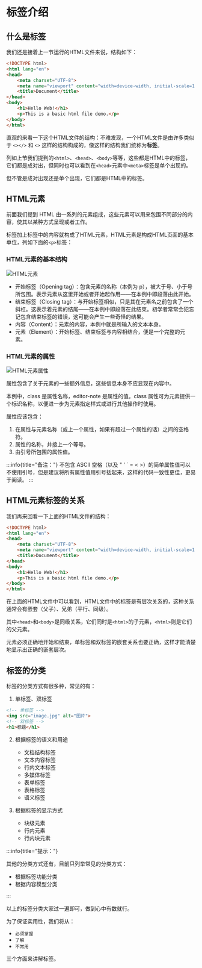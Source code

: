 # 标签介绍

## 什么是标签

我们还是接着上一节运行的HTML文件来说，结构如下：

```html title="index.html"
<!DOCTYPE html>
<html lang="en">
<head>
    <meta charset="UTF-8">
    <meta name="viewport" content="width=device-width, initial-scale=1.0">
    <title>Document</title>
</head>
<body>
    <h1>Hello Web!</h1>
    <p>This is a basic html file demo.</p>
</body>
</html>
```
直观的来看一下这个HTML文件的结构：不难发现，一个HTML文件是由许多类似于 `<></>` 和 `<>` 这样的结构构成的，像这样的结构我们统称为**标签**。

列如上节我们提到的`<html>`、`<head>`、`<body>`等等，这些都是HTML中的标签，它们都是成对出，但同时也可以看到在`<head>`元素中`<meta>`标签是单个出现的。

但不管是成对出现还是单个出现，它们都是HTML中的标签。

## HTML元素

前面我们提到 HTML 由一系列的元素组成，这些元素可以用来包围不同部分的内容，使其以某种方式呈现或者工作。

标签加上标签中的内容就构成了HTML元素，HTML元素是构成HTML页面的基本单位，列如下面的`<p>`标签：

### HTML元素的基本结构

![HTML元素](./images/html-element.png)

- 开始标签（Opening tag）：包含元素的名称（本例为 p），被大于号、小于号所包围。表示元素从这里开始或者开始起作用——在本例中即段落由此开始。
- 结束标签（Closing tag）：与开始标签相似，只是其在元素名之前包含了一个斜杠。这表示着元素的结尾——在本例中即段落在此结束。初学者常常会犯忘记包含结束标签的错误，这可能会产生一些奇怪的结果。
- 内容（Content）：元素的内容，本例中就是所输入的文本本身。
- 元素（Element）：开始标签、结束标签与内容相结合，便是一个完整的元素。

### HTML元素的属性

![HTML元素属性](./images/html-element-attribute.png)

属性包含了关于元素的一些额外信息，这些信息本身不应显现在内容中。

本例中，class 是属性名称，editor-note 是属性的值。class 属性可为元素提供一个标识名称，以便进一步为元素指定样式或进行其他操作时使用。

属性应该包含：

1. 在属性与元素名称（或上一个属性，如果有超过一个属性的话）之间的空格符。
2. 属性的名称，并接上一个等号。
3. 由引号所包围的属性值。

:::info{title="备注："}
不包含 ASCII 空格（以及 " ' ` = < >）的简单属性值可以不使用引号，但是建议将所有属性值用引号括起来，这样的代码一致性更佳，更易于阅读。
:::

## HTML元素标签的关系

我们再来回看一下上面的HTML文件的结构：

```html title="index.html"
<!DOCTYPE html>
<html lang="en">
<head>
    <meta charset="UTF-8">
    <meta name="viewport" content="width=device-width, initial-scale=1.0">
    <title>Document</title>
</head>
<body>
    <h1>Hello Web!</h1>
    <p>This is a basic html file demo.</p>
</body>
</html>
```

在上面的HTML文件中可以看到，HTML文件中的标签是有层次关系的，这种关系通常会有嵌套（父子）、兄弟（平行、同级）。

其中`<head>`和`<body>`是同级关系，它们同时是`<html>`的子元素，`<html>`则是它们的父元素。

元素必须正确地开始和结束，单标签和双标签的嵌套关系也要正确，这样才能清楚地显示出正确的嵌套层次。

## 标签的分类

标签的分类方式有很多种，常见的有：

1. 单标签、双标签

```html
<!-- 单标签 -->
<img src="image.jpg" alt="图片">
<!-- 双标签 -->
<h1>标题</h1>
```

2. 根据标签的语义和用途
    - 文档结构标签
    - 文本内容标签
    - 行内文本标签
    - 多媒体标签
    - 表单标签
    - 表格标签
    - 语义标签

3. 根据标签的显示方式
    - 块级元素
    - 行内元素
    - 行内块元素

:::info{title="提示："}

其他的分类方式还有，目前只列举常见的分类方式：
- 根据标签功能分类
- 根据内容模型分类

:::

以上的标签分类大家过一遍即可，做到心中有数就行。

为了保证实用性，我们将从：

- `必须掌握`
- `了解`
- `不常用` 

三个方面来讲解标签。
